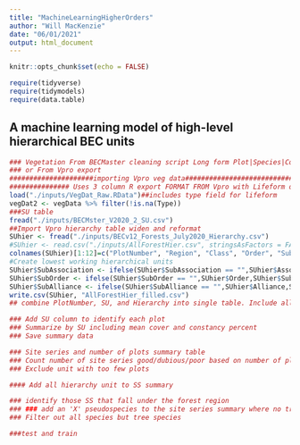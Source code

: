 ```yaml
---
title: "MachineLearningHigherOrders"
author: "Will MacKenzie"
date: "06/01/2021"
output: html_document
---
```


```r
knitr::opts_chunk$set(echo = FALSE)

require(tidyverse)
require(tidymodels)
require(data.table)

```

## A machine learning model of high-level hierarchical BEC units

```r
### Vegetation From BECMaster cleaning script Long form Plot|Species|Cover (across all layers)
### or From Vpro export
#####################importing Vpro veg data########################################
############### Uses 3 column R export FORMAT FROM Vpro with Lifeform option selected
load("./inputs/VegDat_Raw.RData")##includes type field for lifeform
vegDat2 <- vegData %>% filter(!is.na(Type))
###SU table
fread("./inputs/BECMster_V2020_2_SU.csv")
##Import Vpro hierarchy table widen and reformat
SUhier <- fread("./inputs/BECv12_Forests_July2020_Hierarchy.csv")
#SUhier <- read.csv("./inputs/AllForestHier.csv", stringsAsFactors = FALSE)
colnames(SUhier)[1:12]=c("PlotNumber", "Region", "Class", "Order", "SubOrder", "Alliance", "SubAlliance", "Association", "SubAssociation", "Facies", "Working", "SiteSeries")
#Create lowest working hierarchical units
SUhier$SubAssociation <- ifelse(SUhier$SubAssociation == "",SUhier$Association,SUhier$SubAssociation) ##if SubAssoc blank, fill with Association
SUhier$SubOrder <- ifelse(SUhier$SubOrder == "",SUhier$Order,SUhier$SubOrder)
SUhier$SubAlliance <- ifelse(SUhier$SubAlliance == "",SUhier$Alliance,SUhier$SubAlliance)
write.csv(SUhier, "AllForestHier_filled.csv")
## combine PlotNumber, SU, and Hierarchy into single table. Include all Plots even where no hierarchy assignment
```


```r
### Add SU column to identify each plot
### Summarize by SU including mean cover and constancy percent
### Save summary data

### Site series and number of plots summary table
### Count number of site series good/dubious/poor based on number of plots
### Exclude unit with too few plots
```


```r
#### Add all hierarchy unit to SS summary

```

```r
### identify those SS that fall under the forest region
### ### add an 'X' pseudospecies to the site series summary where no trees occur
### Filter out all species but tree species

```

```r
###test and train

```

```r

```

```r

```

